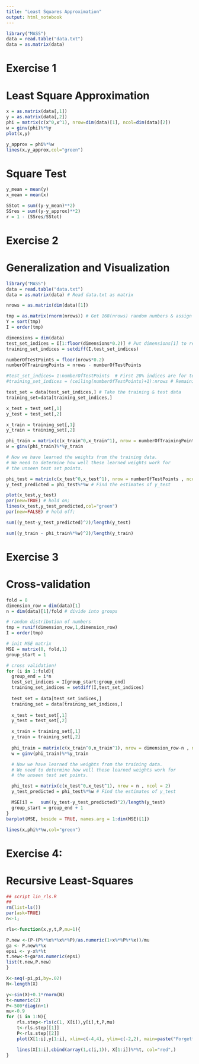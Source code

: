 ```yaml
---
title: "Least Squares Approximation"
output: html_notebook
---
```




```r
library("MASS")
data = read.table("data.txt")
data = as.matrix(data)
```

# Exercise 1
# Least Square Approximation
```r
x = as.matrix(data[,1])
y = as.matrix(data[,2])
phi = matrix(c(x^0,x^1), nrow=dim(data)[1], ncol=dim(data)[2])
w = ginv(phi)%*%y
plot(x,y)

y_approx = phi%*%w
lines(x,y_approx,col="green")
```

# Square Test
```r
y_mean = mean(y)
x_mean = mean(x)

SStot = sum((y-y_mean)**2)
SSres = sum((y-y_approx)**2)
r = 1 - (SSres/SStot)
```

# Exercise 2
# Generalization and Visualization
```r
library("MASS")
data = read.table("data.txt")
data = as.matrix(data) # Read data.txt as matrix

nrows = as.matrix(dim(data)[1]) 

tmp = as.matrix(rnorm(nrows)) # Get 168(nrows) random numbers & assign it to tmp
Y = sort(tmp) 
I = order(tmp)

dimensions = dim(data)
test_set_indices = I[1:floor(dimensions*0.2)] # Put dimensions[1] to remove the warning
training_set_indices = setdiff(I,test_set_indices)

numberOfTestPoints = floor(nrows*0.2)
numberOfTrainingPoints = nrows - numberOfTestPoints

#test_set_indices= 1:numberOfTestPoints  # First 20% indices are for testing
#training_set_indices = (ceiling(numberOfTestPoints)+1):nrows # Remaining 80% indices are for training

test_set = data[test_set_indices,] # Take the training & test data
training_set=data[training_set_indices,]

x_test = test_set[,1]
y_test = test_set[,2]

x_train = training_set[,1]
y_train = training_set[,2]

phi_train = matrix(c(x_train^0,x_train^1), nrow = numberOfTrainingPoints , ncol = 2) # Do the regression
w = ginv(phi_train)%*%y_train

# Now we have learned the weights from the training data.
# We need to determine how well these learned weights work for
# the unseen test set points.

phi_test = matrix(c(x_test^0,x_test^1), nrow = numberOfTestPoints , ncol = 2) 
y_test_predicted = phi_test%*%w # Find the estimates of y_test

plot(x_test,y_test)
par(new=TRUE) # hold on;
lines(x_test,y_test_predicted,col="green")
par(new=FALSE) # hold off;

sum((y_test-y_test_predicted)^2)/length(y_test)

sum((y_train - phi_train%*%w)^2)/length(y_train)
```
# Exercise 3
# Cross-validation
```r
fold = 8
dimension_row = dim(data)[1]
n = dim(data)[1]/fold # divide into groups

# random distribution of numbers
tmp = runif(dimension_row,1,dimension_row) 
I = order(tmp)

# init MSE matrix
MSE = matrix(0, fold,1)
group_start = 1

# cross validation!
for (i in 1:fold){
  group_end = i*n
  test_set_indices = I[group_start:group_end]
  training_set_indices = setdiff(I,test_set_indices)
  
  test_set = data[test_set_indices,]
  training_set = data[training_set_indices,]
  
  x_test = test_set[,1]
  y_test = test_set[,2]

  x_train = training_set[,1]
  y_train = training_set[,2]
  
  phi_train = matrix(c(x_train^0,x_train^1), nrow = dimension_row-n , ncol = 2) # Do the regression
  w = ginv(phi_train)%*%y_train

  # Now we have learned the weights from the training data.
  # We need to determine how well these learned weights work for
  # the unseen test set points.

  phi_test = matrix(c(x_test^0,x_test^1), nrow = n , ncol = 2) 
  y_test_predicted = phi_test%*%w # Find the estimates of y_test

  MSE[i] =   sum((y_test-y_test_predicted)^2)/length(y_test)
  group_start = group_end + 1
}
barplot(MSE, beside = TRUE, names.arg = 1:dim(MSE)[1])

lines(x,phi%*%w,col="green")
```
# Exercise 4:
# Recursive Least-Squares
```r
## script lin_rls.R
##
rm(list=ls())
par(ask=TRUE)
n<-1;

rls<-function(x,y,t,P,mu=1){

P.new <-(P-(P%*%x%*%x%*%P)/as.numeric(1+x%*%P%*%x))/mu
ga <- P.new%*%x
epsi <- y-x%*%t
t.new<-t+ga*as.numeric(epsi)
list(t.new,P.new)
}

X<-seq(-pi,pi,by=.02)
N<-length(X)

y<-sin(X)+0.1*rnorm(N)
t<-numeric(2)
P<-500*diag(n+1)
mu<-0.9
for (i in 1:N){
    rls.step<-rls(c(1, X[i]),y[i],t,P,mu)
    t<-rls.step[[1]]
    P<-rls.step[[2]]
    plot(X[1:i],y[1:i], xlim=c(-4,4), ylim=c(-2,2), main=paste("Forgetting factor mu<-",mu))

    lines(X[1:i],cbind(array(1,c(i,1)), X[1:i])%*%t, col="red",) 
}

```